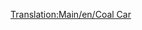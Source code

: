 [[Translation:Main/en/Coal Car]]{{en/-}}{{Template:<!--Trains_Carriages_new-->wagony/Pl
|Name=Wagon na węgiel
|NormalCost=£1,375 ($2,750)
|NormalWeight=18 / 48 t
|Picture= [[File:en/Coaltruck.png]]
|NormalCapacity=30 ton węgla
|MonoCost=£1,375 ($2,750)
|MonoWeight=18 / 53 t
|MonoCapacity=35 tonnes of coal
|MagCost=£1,375 ($2,750)
|MagWeight=18 / 55 t
|MagCapacity=37 tonnes of coal
|Description=[[Main/pl/Wagon na węgiel|Coal Car]] <small>''(Truck))''</small> może holować <small>''(haul)''</small> [[Main/pl/Węgiel|Coal]]. Ten wagon jest dostępny w klamatach [[Main/en/Klimat/Pl#Umiarkowany| Temperate]] i [[Main/en/Klimat/Pl#Arktyczny| Sub-Arctic]] .
}}